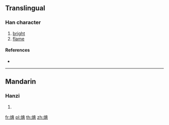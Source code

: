 {{character info/new}}
==Translingual==

===Han character===
{{Han char|rn=86|rad=火|as=08|sn=12|four=|canj=FYIB}}

# [[bright]]
# [[flame]]

====References====
* {{Han ref|kx=0675.090|dkj=19146|hdz=32211.010|uh=7134|ud=28980}}

----

==Mandarin==

===Hanzi===
{{cmn-hanzi|pin=[[shén]] ([[shen2]]), [[yù]] ([[yu4]])|wg=shen<sup>2</sup>, yü<sup>4</sup>}}

# {{defn|lang=cmn|sort=火08}}

[[fr:焴]]
[[pl:焴]]
[[th:焴]]
[[zh:焴]]